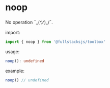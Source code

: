 # noop

No operation ¯\_(ツ)_/¯.

import:
```typescript copy
import { noop } from '@fullstacksjs/toolbox'
```

usage:
```typescript copy
noop(): undefined
```

example:
```typescript copy
noop() // undefined
```
